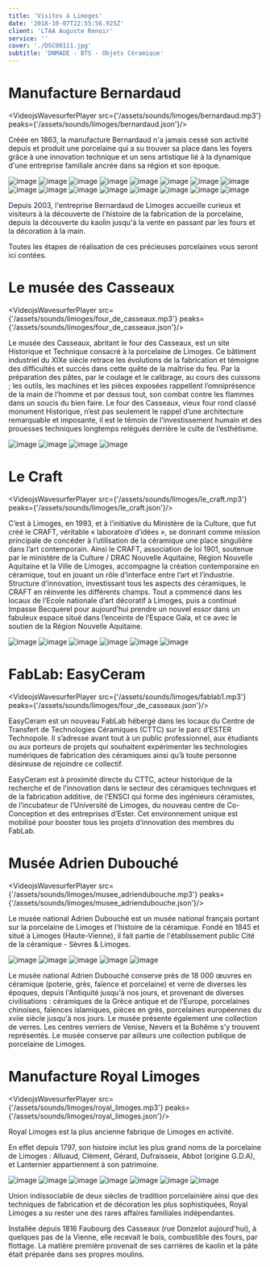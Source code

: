 ```yaml
---
title: 'Visites à Limoges'
date: '2018-10-07T22:55:56.925Z'
client: 'LTAA Auguste Renoir'
service: ''
cover: './DSC00111.jpg'
subtitle: 'DNMADE - BTS - Objets Céramique'
---
```



# Manufacture Bernardaud

<VideojsWavesurferPlayer 
    src={'/assets/sounds/limoges/bernardaud.mp3'} 
    peaks={'/assets/sounds/limoges/bernardaud.json'}/>

Créée en 1863, la manufacture Bernardaud n'a jamais cessé son activité depuis et produit une porcelaine qui a su trouver sa place dans les foyers grâce à une innovation technique et un sens artistique lié à la dynamique d'une entreprise familiale ancrée dans sa région et son époque.

![image](DSC09826.jpg)
![image](DSC09843.jpg)
![image](DSC09849.jpg)
![image](DSC09851.jpg)
![image](DSC09855.jpg)
![image](DSC09861.jpg)
![image](DSC09866.jpg)
![image](DSC09885.jpg)
![image](DSC09896.jpg)
![image](DSC09901.jpg)
![image](DSC09903.jpg)
![image](DSC09905.jpg)
![image](DSC09964.jpg)
![image](DSC09969.jpg)
![image](DSC09972.jpg)
![image](DSC09976.jpg)

Depuis 2003, l'entreprise Bernardaud de Limoges accueille curieux et visiteurs à la découverte de l'histoire de la fabrication de la porcelaine, depuis la découverte du kaolin jusqu'à la vente en passant par les fours et la décoration à la main.

Toutes les étapes de réalisation de ces précieuses porcelaines vous seront ici contées.

# Le musée des Casseaux

<VideojsWavesurferPlayer 
    src={'/assets/sounds/limoges/four_de_casseaux.mp3'} 
    peaks={'/assets/sounds/limoges/four_de_casseaux.json'}/>

Le musée des Casseaux, abritant le four des Casseaux, est un site Historique et Technique consacré à la porcelaine de Limoges. Ce bâtiment industriel du XIXe siècle retrace les évolutions de la fabrication et témoigne des difficultés et succès dans cette quête de la maîtrise du feu.  Par la préparation des pâtes, par le coulage et le calibrage, au cours des cuissons ; les outils, les machines et les pièces exposées rappellent l’omniprésence de la main de l’homme et par dessus tout, son combat contre les flammes dans un soucis du bien faire. Le four des Casseaux, vieux four rond classé monument Historique, n’est pas seulement le rappel d’une architecture remarquable et imposante, il est le témoin de l’investissement humain et des prouesses techniques longtemps relégués derrière le culte de l’esthétisme.

![image](musee/DSC00021.jpg)
![image](musee/DSC00027.jpg)
![image](musee/DSC00066.jpg)
![image](musee/DSC00080.jpg)

# Le Craft

<VideojsWavesurferPlayer src={'/assets/sounds/limoges/le_craft.mp3'} peaks={'/assets/sounds/limoges/le_craft.json'}/>

C’est à Limoges, en 1993, et à l’initiative du Ministère de la Culture, que fut créé le CRAFT, véritable « laboratoire d’idées », se donnant comme mission principale de concéder à l’utilisation de la céramique une place singulière dans lʼart contemporain. Ainsi le CRAFT, association de loi 1901, soutenue par le ministère de la Culture / DRAC Nouvelle Aquitaine, Région Nouvelle Aquitaine et la Ville de Limoges, accompagne la création contemporaine en céramique, tout en jouant un rôle d’interface entre l’art et l’industrie. Structure d’innovation, investissant tous les aspects des céramiques, le CRAFT en réinvente les différents champs. Tout a commencé dans les locaux de l’Ecole nationale d’art décoratif à Limoges, puis a continué Impasse Becquerel pour aujourd’hui prendre un nouvel essor dans un fabuleux espace situé dans l’enceinte de l’Espace Gaïa, et ce avec le soutien de la Région Nouvelle Aquitaine.

![image](craft/DSC00124.jpg)
![image](craft/DSC00128.jpg)
![image](craft/IMG_20181113_092742.jpg)
![image](craft/IMG_20181113_095347.jpg)
![image](craft/IMG_20181113_095453.jpg)
![image](craft/IMG_20181113_100019.jpg)


# FabLab: EasyCeram

<VideojsWavesurferPlayer 
    src={'/assets/sounds/limoges/fablab1.mp3'} 
    peaks={'/assets/sounds/limoges/four_de_casseaux.json'}/>

EasyCeram est un nouveau FabLab hébergé dans les locaux du Centre de Transfert de Technologies Céramiques (CTTC) sur le parc d’ESTER Technopole. Il s’adresse avant tout à un public professionnel, aux étudiants ou aux porteurs de projets qui souhaitent expérimenter les technologies numériques de fabrication des céramiques ainsi qu’à toute personne désireuse de rejoindre ce collectif.

EasyCeram est à proximité directe du CTTC, acteur historique de la recherche et de l’innovation dans le secteur des céramiques techniques et de la fabrication additive, de l’ENSCI qui forme des ingénieurs céramistes, de l’incubateur de l’Université de Limoges, du nouveau centre de Co-Conception et des entreprises d’Ester. Cet environnement unique est mobilisé pour booster tous les projets d’innovation des membres du FabLab.

# Musée Adrien Dubouché

<VideojsWavesurferPlayer 
    src={'/assets/sounds/limoges/musee_adriendubouche.mp3'} 
    peaks={'/assets/sounds/limoges/musee_adriendubouche.json'}/>

Le musée national Adrien Dubouché est un musée national français portant sur la porcelaine de Limoges et l'histoire de la céramique. Fondé en 1845 et situé à Limoges (Haute-Vienne), il fait partie de l'établissement public Cité de la céramique - Sèvres & Limoges.

![image](musee/DSC00021.jpg)
![image](musee/DSC00027.jpg)
![image](musee/DSC00066.jpg)
![image](musee/DSC00080.jpg)
![image](musee/DSC09762.jpg)

Le musée national Adrien Dubouché conserve près de 18 000 œuvres en céramique (poterie, grès, faïence et porcelaine) et verre de diverses les époques, depuis l'Antiquité jusqu'à nos jours, et provenant de diverses civilisations : céramiques de la Grèce antique et de l'Europe, porcelaines chinoises, faïences islamiques, pièces en grès, porcelaines européennes du xviie siècle jusqu'à nos jours. Le musée présente également une collection de verres. Les centres verriers de Venise, Nevers et la Bohême s'y trouvent représentés. Le musée conserve par ailleurs une collection publique de porcelaine de Limoges.

# Manufacture Royal Limoges

<VideojsWavesurferPlayer 
    src={'/assets/sounds/limoges/royal_limoges.mp3'} 
    peaks={'/assets/sounds/limoges/royal_limoges.json'}/>

Royal Limoges est la plus ancienne fabrique de Limoges en activité.

En effet depuis 1797, son histoire inclut les plus grand noms de la porcelaine de Limoges : Alluaud, Clèment, Gérard, Dufraisseix, Abbot (origine G.D.A), et Lanternier appartiennent à son patrimoine.

![image](royal/DSC00153.jpg)
![image](royal/DSC00155.jpg)
![image](royal/IMG_20181113_133502.jpg)
![image](royal/IMG_20181113_140112.jpg)
![image](royal/IMG_20181113_142623.jpg)
![image](royal/IMG_20181113_142915.jpg)
![image](royal/IMG_20181113_143933.jpg)

Union indissociable de deux siècles de tradition porcelainière ainsi que des techniques de fabrication et de décoration les plus sophistiquées, Royal Limoges a su rester une des rares affaires familiales indépendantes.

Installée depuis 1816 Faubourg des Casseaux (rue Donzelot aujourd'hui), à quelques pas de la Vienne, elle recevait le bois, combustible des fours, par flottage. La matière première provenait de ses carrières de kaolin et la pâte était préparée dans ses propres moulins.